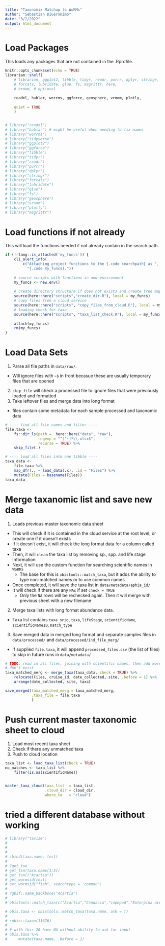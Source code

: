 ```yaml
---
title: "Taxonomix Matchup to WoRMs"
author: "Sebastian DiGeronimo"
date: "3/2/2022"
output: html_document
---
```

# Load Packages
This loads any packages that are not contained in the .Rprofile.
```r
knitr::opts_chunk$set(echo = TRUE)
librarian::shelf(
    # librarian, ggplot2, tibble, tidyr, readr, purrr, dplyr, stringr,
    # forcats, lubridate, glue, fs, magrittr, here,
    # broom, # optional
    
    readxl, hablar, worrms, ggforce, geosphere, vroom, plotly,
    
    quiet = TRUE
    )


# library("readxl")
# library("hablar") # might be useful when needing to fix names
# library("worrms")
# library("tidyverse")
# library("ggplot2")
# library("ggforce")
# library("tibble")
# library("tidyr")
# library("readr")
# library("purrr")
# library("dplyr")
# library("stringr")
# library("forcats")
# library("lubridate")
# library("glue")
# library("fs")
# library("geosphere")
# library("vroom")
# library("plotly")
# library("magrittr")

```

# Load functions if not already
This will load the functions needed if not already contain in the search path.
```r
if (!rlang::is_attached('my_funcs')) { 
    cli_alert_info(
        c("Attaching project functions to the {.code searchpath} as ",
          "{.code my_funcs}."))
    
    # source scripts with functions in new environment
    my_funcs <- new.env()
    
    # create directory structure if does not exists and create tree map
    source(here::here("scripts","create_dir.R"), local = my_funcs)
    # copy files from a cloud service
    source(here::here("scripts", "copy_files_from_cloud.R"), local = my_funcs)
    # loading check for taxa 
    source(here::here("scripts", "taxa_list_check.R"), local = my_funcs)
    
    attach(my_funcs)
    rm(my_funcs)
}
```

# Load Data Sets
1. Parse all file paths in `data/raw/`. 
- Will ignore files with `~$` in front becasue these are usually temporary files that are opened
2. `skip_file` will check a processed file to ignore files that were previously loaded and formatted
3. Take leftover files and merge data into long format
- files contain some metadata for each sample processed and taxonomic data
```r
# ---- find all file names and filter ----
file.taxa <- 
    fs::dir_ls(path =  here::here("data", "raw"),
               regexp = "^[^~]*\\.xlsx$",
               recurse = TRUE) %>%
    skip_file(.)

# ---- load all files into one tibble ----
taxa_data <-
    file.taxa %>%
    map_dfr(., ~ load_data(.x), .id = "Files") %>%
    mutate(Files = basename(Files))
taxa_data

```
# Merge taxanomic list and save new data
1. Loads previous master taxonomic data sheet
- This will check if it is contained in the cloud service at the root level, or create one if it doesn't exists
- If it doesn't exist, it will check the long format data for a column called taxa
- Then, it will `clean` the taxa list by removing sp., spp. and life stage information
- Next, it will use the custom function for searching scientific names in `WoRMS`
    - The base for this is `obistools::match_taxa`, but it adds the ability to type non-matched names or to use common names
- Once completed, it will save the taxa list in `data/metadata/aphia_id/` 
- It will check if there are any `NAs` if set `check = TRUE`
    - Only the `NA` rows will be rechecked again. Then it will merge with previous sheet with a new filename 

2. Merge taxa lists with long format abundance data.
- Taxa list contains `taxa_orig`, `taxa`, `lifeStage`, `scientificName`, `scientificNameID`, `match_type`

3. Save merged data in merged long format and separate samples files in `data/processed/` and `data/processed/ind_file_merg/` 
- If supplied `file.taxa`, it will append `processed_files.csv` (the list of files) to skip in future runs in `data/metadata/`
```r
# TODO: read in all files, joining with scientific names, then add more if they 
# don't exist
taxa_matched_merg <- merge_taxa(taxa_data, check = TRUE) %>%
    relocate(Files, cruise_id, date_collected, site, .before = 1) %>%
    arrange(date_collected, site, taxa)

save_merged(taxa_matched_merg = taxa_matched_merg, 
            .taxa_file = file.taxa
            )

```

# Push current master taxonomic sheet to cloud
1. Load most recent taxa sheet
2. Check if there any unmatched taxa
3. Push to cloud location
```r
taxa_list <- load_taxa_list(check = TRUE) 
no_matches <- taxa_list %>%
    filter(is.na(scientificName))


master_taxa_cloud(taxa_list  = taxa_list, 
                  .cloud_dir = cloud_dir, 
                  where_to   = "cloud")
```

# tried a different database without working
```r
# library("taxize")
# 
# 
# 
# cbind(taxa.name, test)
# 
# ?get_tsn
# get_tsn(taxa.name[1:5])
# get_tsn(("Acartia"))
# get_wormsid(test)
# get_wormsid("fish", searchtype = 'common')
# 
# rgbif::name_backbone("Acartia")
# 
# obistools::match_taxa(c("Acartia","Candacia","copepod","Euterpina acuntifrons"), ask = T)
```

```r


# obis.taxa <- obistools::match_taxa(taxa.name, ask = T)
# 
# robis::taxon(11676)
# 
# # with this 20 have NA without ability to ask for input
# obis.taxa %>%
#     mutate(taxa.name, .before = 1)
```

